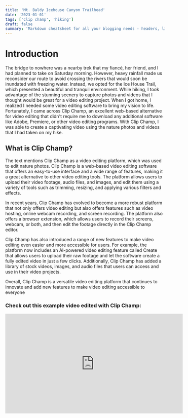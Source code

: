 ```yaml
---
title: 'Mt. Baldy Icehouse Canyon Trailhead'
date: '2023-01-01'
tags: ['clip champ', 'hiking']
draft: false
summary: 'Markdown cheatsheet for all your blogging needs - headers, lists, images, tables and more! An illustrated guide based on GitHub Flavored Markdown.'
---
```


# Introduction

The bridge to nowhere was a nearby trek that my fiancé, her friend, and I had planned to take on Saturday morning. However, heavy rainfall made us reconsider our route to avoid crossing the rivers that would soon be inundated with freezing water. Instead, we opted for the Ice House Trail, which presented a beautiful and tranquil environment. While hiking, I took advantage of the stunning scenery to capture photos and videos that I thought would be great for a video editing project. When I got home, I realized I needed some video editing software to bring my vision to life. Fortunately, I came across Clip Champ, an excellent web-based alternative for video editing that didn't require me to download any additional software like Adobe, Premiere, or other video editing programs. With Clip Champ, I was able to create a captivating video using the nature photos and videos that I had taken on my hike.

## What is Clip Champ?

The text mentions Clip Champ as a video editing platform, which was used to edit nature photos. Clip Champ is a web-based video editing software that offers an easy-to-use interface and a wide range of features, making it a great alternative to other video editing tools. The platform allows users to upload their video footage, audio files, and images, and edit them using a variety of tools such as trimming, resizing, and applying various filters and effects.

In recent years, Clip Champ has evolved to become a more robust platform that not only offers video editing but also offers features such as video hosting, online webcam recording, and screen recording. The platform also offers a browser extension, which allows users to record their screens, webcam, or both, and then edit the footage directly in the Clip Champ editor.

Clip Champ has also introduced a range of new features to make video editing even easier and more accessible for users. For example, the platform now includes an AI-powered video editing feature called Create that allows users to upload their raw footage and let the software create a fully edited video in just a few clicks. Additionally, Clip Champ has added a library of stock videos, images, and audio files that users can access and use in their video projects.

Overall, Clip Champ is a versatile video editing platform that continues to innovate and add new features to make video editing accessible to everyone

### Check out this example video edited with Clip Champ:

<iframe
  width="560"
  height="315"
  src="https://www.youtube.com/embed/1lQG39uWdBw"
  title="YouTube video player"
  frameBorder="0"
  allow="accelerometer; autoplay; encrypted-media; gyroscope; picture-in-picture"
  allowFullScreen
></iframe>
